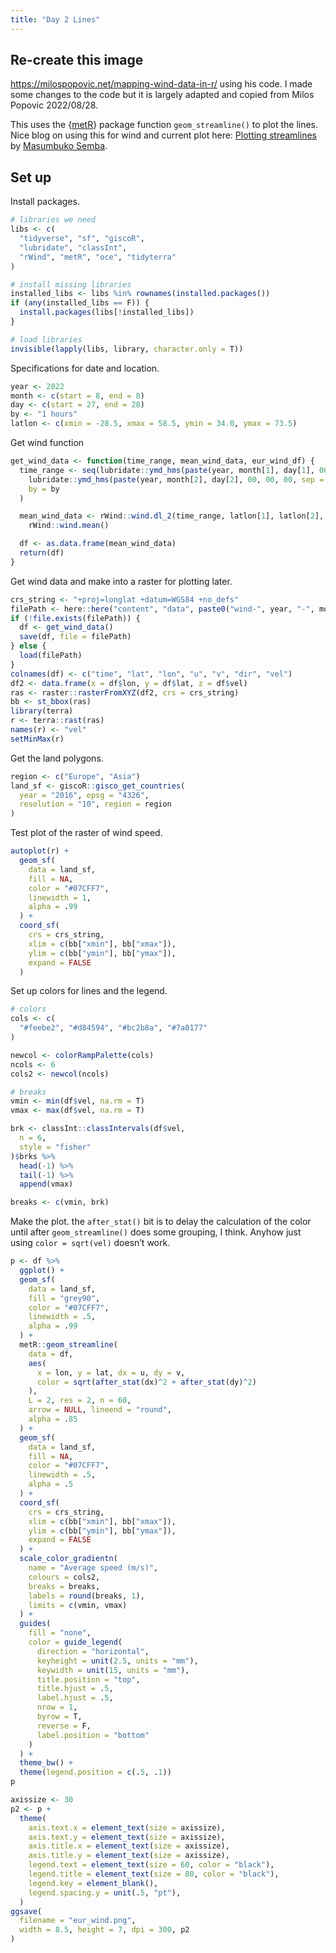```yaml
---
title: "Day 2 Lines"
---
```


## Re-create this image

[https://milospopovic.net/mapping-wind-data-in-r/](https://milospopovic.net/mapping-wind-data-in-r/) using his code. I made some changes to the code but it is largely adapted and copied from Milos Popovic 2022/08/28.

This uses the {[metR](https://cran.r-project.org/package=metR)} package function `geom_streamline()` to plot the lines. Nice blog on using this for wind and current plot here: [Plotting streamlines](https://semba-blog.netlify.app/03/20/2019/plotting-streamlines-of-surface-current-with-ggplot2-and-metr-package/) by [Masumbuko Semba](https://semba-blog.netlify.app/about/).

## Set up

Install packages.
```r
# libraries we need
libs <- c(
  "tidyverse", "sf", "giscoR",
  "lubridate", "classInt",
  "rWind", "metR", "oce", "tidyterra"
)

# install missing libraries
installed_libs <- libs %in% rownames(installed.packages())
if (any(installed_libs == F)) {
  install.packages(libs[!installed_libs])
}

# load libraries
invisible(lapply(libs, library, character.only = T))
```

Specifications for date and location.
```r
year <- 2022
month <- c(start = 8, end = 8)
day <- c(start = 27, end = 28)
by <- "1 hours"
latlon <- c(xmin = -28.5, xmax = 58.5, ymin = 34.0, ymax = 73.5)
```

Get wind function
```r
get_wind_data <- function(time_range, mean_wind_data, eur_wind_df) {
  time_range <- seq(lubridate::ymd_hms(paste(year, month[1], day[1], 00, 00, 00, sep = "-")),
    lubridate::ymd_hms(paste(year, month[2], day[2], 00, 00, 00, sep = "-")),
    by = by
  )

  mean_wind_data <- rWind::wind.dl_2(time_range, latlon[1], latlon[2], latlon[3], latlon[4]) %>%
    rWind::wind.mean()

  df <- as.data.frame(mean_wind_data)
  return(df)
}
```

Get wind data and make into a raster for plotting later.
```r
crs_string <- "+proj=longlat +datum=WGS84 +no_defs"
filePath <- here::here("content", "data", paste0("wind-", year, "-", month[1], "-", day[1], ".RData"))
if (!file.exists(filePath)) {
  df <- get_wind_data()
  save(df, file = filePath)
} else {
  load(filePath)
}
colnames(df) <- c("time", "lat", "lon", "u", "v", "dir", "vel")
df2 <- data.frame(x = df$lon, y = df$lat, z = df$vel)
ras <- raster::rasterFromXYZ(df2, crs = crs_string)
bb <- st_bbox(ras)
library(terra)
r <- terra::rast(ras)
names(r) <- "vel"
setMinMax(r)
```

Get the land polygons.
```r
region <- c("Europe", "Asia")
land_sf <- giscoR::gisco_get_countries(
  year = "2016", epsg = "4326",
  resolution = "10", region = region
)
```

Test plot of the raster of wind speed.
```r
autoplot(r) +
  geom_sf(
    data = land_sf,
    fill = NA,
    color = "#07CFF7",
    linewidth = 1,
    alpha = .99
  ) +
  coord_sf(
    crs = crs_string,
    xlim = c(bb["xmin"], bb["xmax"]),
    ylim = c(bb["ymin"], bb["ymax"]),
    expand = FALSE
  )
```

Set up colors for lines and the legend.
```r
# colors
cols <- c(
  "#feebe2", "#d84594", "#bc2b8a", "#7a0177"
)

newcol <- colorRampPalette(cols)
ncols <- 6
cols2 <- newcol(ncols)

# breaks
vmin <- min(df$vel, na.rm = T)
vmax <- max(df$vel, na.rm = T)

brk <- classInt::classIntervals(df$vel,
  n = 6,
  style = "fisher"
)$brks %>%
  head(-1) %>%
  tail(-1) %>%
  append(vmax)

breaks <- c(vmin, brk)
```

Make the plot. the `after_stat()` bit is to delay the calculation of the color until after `geom_streamline()` does some grouping, I think. Anyhow just using `color = sqrt(vel)` doesn't work.
```r
p <- df %>%
  ggplot() +
  geom_sf(
    data = land_sf,
    fill = "grey90",
    color = "#07CFF7",
    linewidth = .5,
    alpha = .99
  ) +
  metR::geom_streamline(
    data = df,
    aes(
      x = lon, y = lat, dx = u, dy = v,
      color = sqrt(after_stat(dx)^2 + after_stat(dy)^2)
    ),
    L = 2, res = 2, n = 60,
    arrow = NULL, lineend = "round",
    alpha = .85
  ) +
  geom_sf(
    data = land_sf,
    fill = NA,
    color = "#07CFF7",
    linewidth = .5,
    alpha = .5
  ) +
  coord_sf(
    crs = crs_string,
    xlim = c(bb["xmin"], bb["xmax"]),
    ylim = c(bb["ymin"], bb["ymax"]),
    expand = FALSE
  ) +
  scale_color_gradientn(
    name = "Average speed (m/s)",
    colours = cols2,
    breaks = breaks,
    labels = round(breaks, 1),
    limits = c(vmin, vmax)
  ) +
  guides(
    fill = "none",
    color = guide_legend(
      direction = "horizontal",
      keyheight = unit(2.5, units = "mm"),
      keywidth = unit(15, units = "mm"),
      title.position = "top",
      title.hjust = .5,
      label.hjust = .5,
      nrow = 1,
      byrow = T,
      reverse = F,
      label.position = "bottom"
    )
  ) +
  theme_bw() +
  theme(legend.position = c(.5, .1))
p
```

```r
axissize <- 30
p2 <- p +
  theme(
    axis.text.x = element_text(size = axissize),
    axis.text.y = element_text(size = axissize),
    axis.title.x = element_text(size = axissize),
    axis.title.y = element_text(size = axissize),
    legend.text = element_text(size = 60, color = "black"),
    legend.title = element_text(size = 80, color = "black"),
    legend.key = element_blank(),
    legend.spacing.y = unit(.5, "pt"),
  )
ggsave(
  filename = "eur_wind.png",
  width = 8.5, height = 7, dpi = 300, p2
)
```
